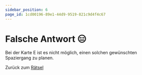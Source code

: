 ```yaml
---
sidebar_position: 6
page_id: 1cd00196-89e1-44d9-9519-821c9d4f4c67
---
```


# Falsche Antwort 😑

Bei der Karte E ist es nicht möglich, einen solchen gewünschten Spaziergang zu planen.

Zurück zum [Rätsel](https://mint-26e.gbsl.website/blusjk)